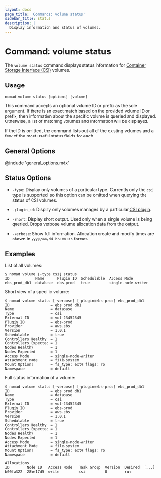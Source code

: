 ```yaml
---
layout: docs
page_title: 'Commands: volume status'
sidebar_title: status
description: |
  Display information and status of volumes.
---
```


# Command: volume status

The `volume status` command displays status information for [Container
Storage Interface (CSI)][csi] volumes.

## Usage

```plaintext
nomad volume status [options] [volume]
```

This command accepts an optional volume ID or prefix as the sole argument. If there
is an exact match based on the provided volume ID or prefix, then information about
the specific volume is queried and displayed. Otherwise, a list of matching volumes
and information will be displayed.

If the ID is omitted, the command lists out all of the existing volumes and a few
of the most useful status fields for each.

## General Options

@include 'general_options.mdx'

## Status Options

- `-type`: Display only volumes of a particular type. Currently only
  the `csi` type is supported, so this option can be omitted when
  querying the status of CSI volumes.

- `-plugin_id`: Display only volumes managed by a particular [CSI
  plugin][csi_plugin].

- `-short`: Display short output. Used only when a single volume is
  being queried.  Drops verbose volume allocation data from the
  output.

- `-verbose`: Show full information. Allocation create and modify
  times are shown in `yyyy/mm/dd hh:mm:ss` format.

## Examples

List of all volumes:

```shell
$ nomad volume [-type csi] status
ID            Name      Plugin ID  Schedulable  Access Mode
ebs_prod_db1  database  ebs-prod   true         single-node-writer
```

Short view of a specific volume:

```shell
$ nomad volume status [-verbose] [-plugin=ebs-prod] ebs_prod_db1
ID                   = ebs_prod_db1
Name                 = database
Type                 = csi
External ID          = vol-23452345
Plugin ID            = ebs-prod
Provider             = aws.ebs
Version              = 1.0.1
Schedulable          = true
Controllers Healthy  = 1
Controllers Expected = 1
Nodes Healthy        = 1
Nodes Expected       = 1
Access Mode          = single-node-writer
Attachment Mode      = file-system
Mount Options        = fs_type: ext4 flags: ro
Namespace            = default
```

Full status information of a volume:

```shell
$ nomad volume status [-verbose] [-plugin=ebs-prod] ebs_prod_db1
ID                   = ebs_prod_db1
Name                 = database
Type                 = csi
External ID          = vol-23452345
Plugin ID            = ebs-prod
Provider             = aws.ebs
Version              = 1.0.1
Schedulable          = true
Controllers Healthy  = 1
Controllers Expected = 1
Nodes Healthy        = 1
Nodes Expected       = 1
Access Mode          = single-node-writer
Attachment Mode      = file-system
Mount Options        = fs_type: ext4 flags: ro
Namespace            = default

Allocations
ID        Node ID   Access Mode   Task Group  Version  Desired  [...]
b00fa322  28be17d5  write         csi         0        run
```

[csi]: https://github.com/container-storage-interface/spec
[csi_plugin]: /docs/job-specification/csi_plugin
